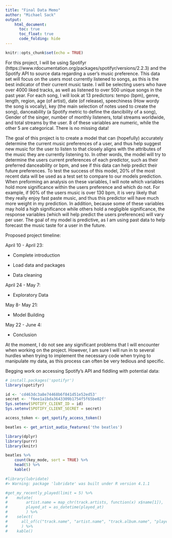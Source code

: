 ```yaml
---
title: "Final Data Memo"
author: "Michael Sack"
output:
    html_document:
      toc: true
      toc_float: true
      code_folding: hide
---
```


```r
knitr::opts_chunk$set(echo = TRUE)
```

For this project, I will be using Spotifyr (https://www.rdocumentation.org/packages/spotifyr/versions/2.2.3) and the Spotify API to source data regarding a user's music preference. This data set will focus on the users most currently listened to songs, as this is the best indicator of their current music taste. I will be selecting users who have over 4000 liked tracks, as well as listened to over 500 unique songs in the past year. For each song, I will look at 13 predictors: tempo (bpm), genre, length, region, age (of artist), date (of release), speechiness (How wordy the song is vocally), key (the main selection of notes used to create the song), danceability (a Spotify metric to define the dancibility of a song), Gender of the singer, number of monthly listeners, total streams worldwide, and total streams by the user. 8 of these variables are numeric, while the other 5 are categorical. There is no missing data!

The goal of this project is to create a model that can (hopefully) accurately determine the current music preferences of a user, and thus help suggest new music for the user to listen to that closely aligns with the attributes of the music they are currently listening to. In other words, the model will try to determine the users current preferences of each predictor, such as their preferred danceability or bpm, and see if this data can help predict their future preferences. To test the success of this model, 20% of the most recent data will be used as a test set to compare to our models prediction. When preforming an analysis on these variables, I will note which variables hold more significance within the users preference and which do not. For example, if 90% of the users music is over 130 bpm, it is very likely that they really enjoy fast paste music, and thus this predictor will have much more weight in my prediction. In addition, because some of these variables may hold a high significance while others hold a negligible significance, the response variables (which will help predict the users preferences) will vary per user. The goal of my model is predictive, as I am using past data to help forecast the music taste for a user in the future. 

Proposed project timeline:

April 10 - April 23:

- Complete introduction

- Load data and packages

- Data cleaning

April 24 - May 7:

- Exploratory Data

May 8- May 21:

- Model Building

May 22 - June 4:

- Conclusion

At the moment, I do not see any significant problems that I will encounter when working on the project. However, I am sure I will run in to several hurdles when trying to implement the necessary code when trying to manipulate my data, as this process can often be very tedious and specific. 

Begging work on accessing Spotify's API and fiddling with potential data: 
```r
# install.packages('spotifyr')
library(spotifyr)
```

```r
id <- 'cd463dc3a8e74468b6f841d51e52ed53'
secret <- 'f6ee1a1bda3643309b1754f5f65be02f'
Sys.setenv(SPOTIFY_CLIENT_ID = id)
Sys.setenv(SPOTIFY_CLIENT_SECRET = secret)

access_token <- get_spotify_access_token()
```
```r
beatles <- get_artist_audio_features('the beatles')
```
```r
library(dplyr)
library(purrr)
library(knitr)

beatles %>% 
    count(key_mode, sort = TRUE) %>% 
    head(5) %>% 
    kable()
```

```r
#library(lubridate)
#> Warning: package 'lubridate' was built under R version 4.1.1

#get_my_recently_played(limit = 5) %>% 
#    mutate(
#        artist.name = map_chr(track.artists, function(x) x$name[1]),
#        played_at = as_datetime(played_at)
#        ) %>% 
#    select(
#      all_of(c("track.name", "artist.name", "track.album.name", "played_at"))
#      ) %>% 
#    kable()
```